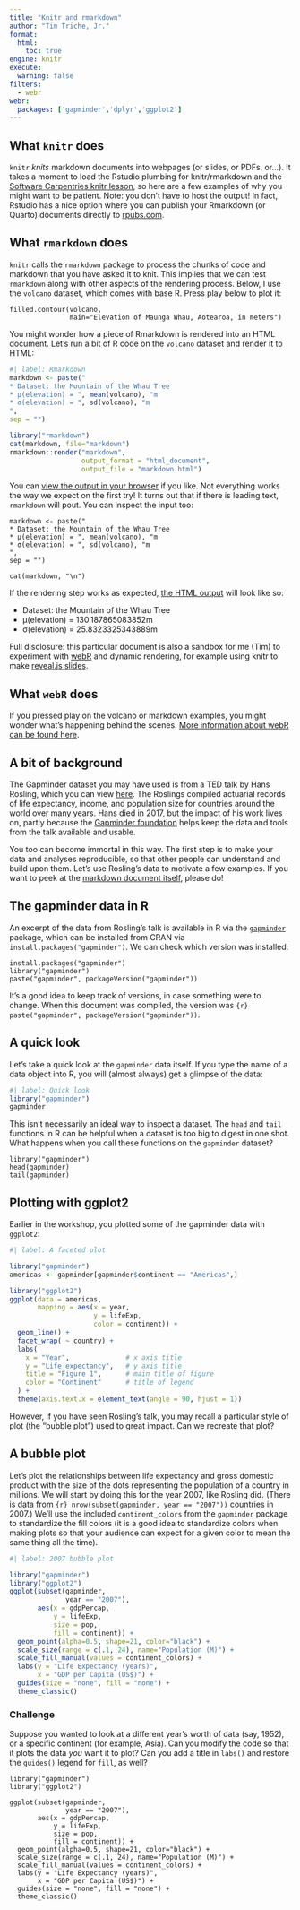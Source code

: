 ```yaml
---
title: "Knitr and rmarkdown"
author: "Tim Triche, Jr."
format: 
  html:
    toc: true
engine: knitr
execute:
  warning: false
filters:
  - webr
webr:
  packages: ['gapminder','dplyr','ggplot2']
---
```


## What `knitr` does

`knitr` _knits_ markdown documents into webpages (or slides, or PDFs, or...). 
It takes a moment to load the Rstudio plumbing for knitr/rmarkdown and the 
[Software Carpentries knitr lesson](https://swcarpentry.github.io/r-novice-gapminder/14-knitr-markdown.html), so here are a few examples of why you might want 
to be patient. Note: you don't have to host the output! In fact, Rstudio has a 
nice option where you can publish your Rmarkdown (or Quarto) documents directly 
to [rpubs.com](https://rpubs.com/ttriche/1011627).

## What `rmarkdown` does

`knitr` calls the `rmarkdown` package to process the chunks of code and markdown
that you have asked it to knit.  This implies that we can test `rmarkdown` along
with other aspects of the rendering process. Below, I use the `volcano` dataset,
which comes with base R. Press play below to plot it:

```webr-r
filled.contour(volcano, 
               main="Elevation of Maunga Whau, Aotearoa, in meters")
```

You might wonder how a piece of Rmarkdown is rendered into an HTML document.
Let's run a bit of R code on the `volcano` dataset and render it to HTML:

```r
#| label: Rmarkdown
markdown <- paste("
* Dataset: the Mountain of the Whau Tree
* μ(elevation) = ", mean(volcano), "m
* σ(elevation) = ", sd(volcano), "m
",
sep = "")

library("rmarkdown")
cat(markdown, file="markdown")
rmarkdown::render("markdown", 
                  output_format = "html_document", 
                  output_file = "markdown.html")
```

You can [view the output in your browser](markdown.html) if you like.
Not everything works the way we expect on the first try! It turns out that if
there is leading text, `rmarkdown` will pout. You can inspect the input too:

```webr-r
markdown <- paste("
* Dataset: the Mountain of the Whau Tree
* μ(elevation) = ", mean(volcano), "m
* σ(elevation) = ", sd(volcano), "m
",
sep = "")

cat(markdown, "\n")
```

If the rendering step works as expected, [the HTML output](markdown.html) 
will look like so:

* Dataset: the Mountain of the Whau Tree
* μ(elevation) = 130.187865083852m
* σ(elevation) = 25.8323325343889m

Full disclosure: this particular document is also a sandbox for me (Tim)
to experiment with <a href="https://docs.r-wasm.org/webr/latest/">webR</a>
and dynamic rendering, for example using knitr to make
<a href="/slides/webR/#/knitr">reveal.js slides</a>.

## What `webR` does

If you pressed play on the volcano or markdown examples, you might wonder what's
happening behind the scenes. [More information about webR can be found here](https://docs.r-wasm.org/webr/latest/).

## A bit of background

The Gapminder dataset you may have used is from a TED talk by Hans Rosling, 
which you can view <a href="https://www.youtube.com/watch?v=hVimVzgtD6w">here</a>. The Roslings compiled actuarial records of life expectancy, income, and
population size for countries around the world over many years. Hans
died in 2017, but the impact of his work lives on, partly because the
<a href="https://www.gapminder.org/about/about-gapminder/history/">Gapminder 
foundation</a> helps keep the data and tools from the talk available and usable.

You too can become immortal in this way. The first step is to make your data and
analyses reproducible, so that other people can understand and build upon them.
Let's use Rosling's data to motivate a few examples. If you want to peek
at the <a href="https://github.com/trichelab/trichelab.github.io/blob/gh-pages/webR/gapminder/Gapminder.qmd">markdown document itself</a>, please do!


## The gapminder data in R

An excerpt of the data from Rosling's talk is available in R via the
<a href="https://cran.r-project.org/package=gapminder">`gapminder`</a>
package, which can be installed from CRAN via `install.packages("gapminder")`.
We can check which version was installed:

```webr-r
install.packages("gapminder")
library("gapminder")
paste("gapminder", packageVersion("gapminder"))
```

It's a good idea to keep track of versions, in case something were to change.
When this document was compiled, the version was 
`{r} paste("gapminder", packageVersion("gapminder"))`.


## A quick look

Let's take a quick look at the `gapminder` data itself. If you type the name
of a data object into R, you will (almost always) get a glimpse of the data:

```r
#| label: Quick look 
library("gapminder")
gapminder
```

This isn't necessarily an ideal way to inspect a dataset.  The `head` and `tail`
functions in R can be helpful when a dataset is too big to digest in one shot. 
What happens when you call these functions on the `gapminder` dataset?

```webr-r
library("gapminder")
head(gapminder)
tail(gapminder)
```

## Plotting with ggplot2

Earlier in the workshop, you plotted some of the gapminder data with `ggplot2`:

```r
#| label: A faceted plot

library("gapminder") 
americas <- gapminder[gapminder$continent == "Americas",]

library("ggplot2")
ggplot(data = americas, 
       mapping = aes(x = year, 
                     y = lifeExp, 
                     color = continent)) +
  geom_line() + 
  facet_wrap( ~ country) +
  labs(
    x = "Year",              # x axis title
    y = "Life expectancy",   # y axis title
    title = "Figure 1",      # main title of figure
    color = "Continent"      # title of legend
  ) +
  theme(axis.text.x = element_text(angle = 90, hjust = 1))  

```

However, if you have seen Rosling's talk, you may recall a particular style 
of plot (the "bubble plot") used to great impact.  Can we recreate that plot?


## A bubble plot

Let's plot the relationships between life expectancy and gross domestic product
with the size of the dots representing the population of a country in millions.
We will start by doing this for the year 2007, like Rosling did. (There is data 
from `{r} nrow(subset(gapminder, year == "2007"))` countries in 2007.) We'll use
the included `continent_colors` from the `gapminder` package to standardize the
fill colors (it is a good idea to standardize colors when making plots so that 
your audience can expect for a given color to mean the same thing all the time).

```r
#| label: 2007 bubble plot

library("gapminder")
library("ggplot2")
ggplot(subset(gapminder, 
              year == "2007"), 
       aes(x = gdpPercap, 
           y = lifeExp, 
           size = pop,
           fill = continent)) + 
  geom_point(alpha=0.5, shape=21, color="black") +
  scale_size(range = c(.1, 24), name="Population (M)") +
  scale_fill_manual(values = continent_colors) + 
  labs(y = "Life Expectancy (years)", 
       x = "GDP per Capita (US$)") +
  guides(size = "none", fill = "none") + 
  theme_classic() 

```

### Challenge

Suppose you wanted to look at a different year's worth of data (say, 1952), or
a specific continent (for example, Asia). Can you modify the code so that it
plots the data _you_ want it to plot? Can you add a title in `labs()` and 
restore the `guides()` legend for `fill`, as well?

```webr-r

library("gapminder")
library("ggplot2")

ggplot(subset(gapminder, 
              year == "2007"), 
       aes(x = gdpPercap, 
           y = lifeExp, 
           size = pop,
           fill = continent)) + 
  geom_point(alpha=0.5, shape=21, color="black") +
  scale_size(range = c(.1, 24), name="Population (M)") +
  scale_fill_manual(values = continent_colors) + 
  labs(y = "Life Expectancy (years)", 
       x = "GDP per Capita (US$)") +
  guides(size = "none", fill = "none") + 
  theme_classic()

```
